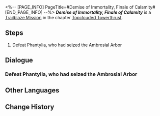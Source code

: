 <%-- [PAGE_INFO]
PageTitle=#Demise of Immortality, Finale of Calamity#
[END_PAGE_INFO] --%>
{{Stub|Dialogue.}}
{{Mission Infobox
|id            = 1021601
|title         = 
|image         = <!--Mission Demise of Immortality, Finale of Calamity.png-->
|type          = Trailblaze
|event_name    = 
|chapter       = Topclouded Towerthrust
|requirements  = 
|summary       = <!--official mission summary from Fate's Atlas-->
|characters    = Trailblazer
|startLocation = [[The Xianzhou Luofu]] - [[<!--starting area-->]]
|world         = The Xianzhou Luofu
|area          = <!--starting area-->
|prev          = 
|next          = 
|exp           = 
|credits       = 
|stellarJade   = 
|other         = 
}}
'''''Demise of Immortality, Finale of Calamity''''' is a [[Trailblaze Mission]] in the chapter [[Topclouded Towerthrust]].

==Steps==
# Defeat Phantylia, who had seized the Ambrosial Arbor

<!--
==Gameplay Notes==

--><!--
==Trial Character==

-->
==Dialogue==
{{Stub Dialogue}}
===Defeat Phantylia, who had seized the Ambrosial Arbor===
{{Mission Description|type=trailblaze|location=<!--to be added-->|In front of everyone, Dan Heng revealed an appearance that he was unwilling to show to others &mdash; that of the Vidyadhara high elder. Using that power to part the waters of the ancient sea, he revealed the road leading to Roots of the Arbor.<br />While you were moving forward, the Lord Ravager Phantylia had swooped ahead, going deep inside the area and plotting a conspiracy against the long-life species of the Luofu.}}
{{Dialogue Start}}
:{{tx}}
{{Dialogue End}}

==Other Languages==
{{Other Languages
|en   = Demise of Immortality, Finale of Calamity
|zhs  = 仙骸成空，大劫有终
|zht  = 仙骸成空，大劫有終
|ja   = 仙骸は空と成り、大劫に終わり有り
|ko   = 불멸의 종말, 끝맺은 대겁
|es   = El término de la inmortalidad, el final de la calamidad
|fr   = Trépas de l'immortalité, fin de la calamité
|ru   = Бессмертие станет прахом, бедствию придёт конец
|th   = ร่างที่มลายกับหายนะที่สิ้นสุดลง
|vi   = Tiên Cốt Hóa Không, Đại Nạn Kết Thúc
|de   = Vom Heiligtum zu Staub, das Ende aller Katastrophen
|id   = Hancurnya Keabadian dan Berakhirnya Malapetaka
|pt   = Queda da Imortalidade, Fim da Calamidade
}}

==Change History==
{{Change History|1.2}}
